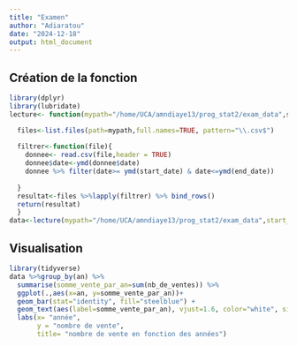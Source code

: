 ```yaml
---
title: "Examen"
author: "Adiaratou"
date: "2024-12-18"
output: html_document
---
```



## Création de la fonction
```r
library(dplyr)
library(lubridate)
lecture<- function(mypath="/home/UCA/amndiaye13/prog_stat2/exam_data",start_date,end_date){

  files<-list.files(path=mypath,full.names=TRUE, pattern="\\.csv$")
  
  filtrer<-function(file){
    donnee<- read.csv(file,header = TRUE)
    donnee$date<-ymd(donnee$date)
    donnee %>% filter(date>= ymd(start_date) & date<=ymd(end_date))
      
  }
  resultat<-files %>%lapply(filtrer) %>% bind_rows()
  return(resultat)
  }
data<-lecture(mypath="/home/UCA/amndiaye13/prog_stat2/exam_data",start_date = "2020-01-01",end_date = "2024-12-31")

```

## Visualisation
```r
library(tidyverse)
data %>%group_by(an) %>% 
  summarise(somme_vente_par_an=sum(nb_de_ventes)) %>% 
  ggplot(.,aes(x=an, y=somme_vente_par_an))+
  geom_bar(stat="identity", fill="steelblue") +
  geom_text(aes(label=somme_vente_par_an), vjust=1.6, color="white", size=3.5)+ theme_minimal()+
  labs(x= "année",
       y = "nombre de vente",
       title= "nombre de vente en fonction des années")
```

